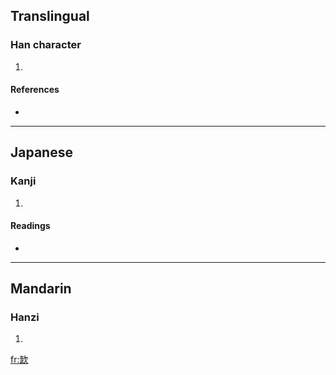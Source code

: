 ==Translingual==

===Han character===
{{Han char|rn=76|rad=欠|as=06|sn=10|four=|canj=人一弓人 (OMNO), X人一弓人 (XOMNO)}}

# {{defn|Han|sort=欠06}}

====References====
* {{Han ref|kx=0567.110|dkj=16053|dj=0955.320|hdz=32140.030|uh=6B2B|ud=27435}}

----

==Japanese==

===Kanji===
{{ja-kanji|grade=|rs=欠06}}

# {{defn|Japanese}}

====Readings====
* {{ja-readings|on=[[けき]] (keki), [[きゃく]] (kyaku)|kun=}}

----

==Mandarin==

===Hanzi===
{{cmn-hanzi|pin=[[chī]] ([[chi1]])|wg=ch'ih<sup>1</sup>}}

# {{defn|Mandarin}}

[[fr:欫]]